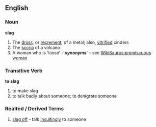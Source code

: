 ==English==
===Noun===
'''slag'''
#The [[dross]], or [[recrement]], of a metal; also, [[vitrified]] cinders
#The [[scoria]] of a volcano
#A woman who is 'loose' - '''''synonyms'''''' - see [[WikiSaurus:promiscuous woman]]

===Transitive Verb===
'''to slag'''
# to make slag
# to talk badly about someone; to denigrate someone

===Realted / Derived Terms===
#[[slag off]] - talk [[insultingly]] to someone